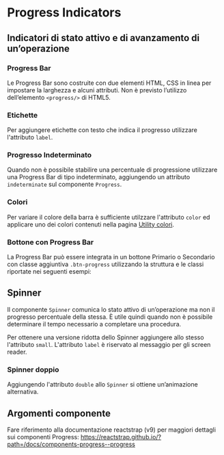 
<Meta of={ProgressStories} />

# Progress Indicators

## Indicatori di stato attivo e di avanzamento di un’operazione

### Progress Bar

Le Progress Bar sono costruite con due elementi HTML, CSS in linea per impostare la larghezza e alcuni attributi. Non è previsto l’utilizzo dell’elemento `<progress/>` di HTML5.

<Canvas of={ProgressStories.Esempio}></Canvas>

### Etichette

Per aggiungere etichette con testo che indica il progresso utilizzare l'attributo `label`.

<Canvas of={ProgressStories.Etichette}></Canvas>

### Progresso Indeterminato

Quando non è possibile stabilire una percentuale di progressione utilizzare una Progress Bar di tipo indeterminato, aggiungendo un attributo `indeterminate` sul componente `Progress`.

<Canvas of={ProgressStories.ProgressoIndeterminato}></Canvas>

### Colori

Per variare il colore della barra è sufficiente utilzzare l'attributo `color` ed applicare uno dei colori contenuti nella pagina [Utility colori](?path=/docs/documentazione-utilities-colori--page#colore-di-sfondo).

<Canvas of={ProgressStories.Colori}></Canvas>

### Bottone con Progress Bar

La Progress Bar può essere integrata in un bottone Primario o Secondario con classe aggiuntiva `.btn-progress` utilizzando la struttura e le classi riportate nei seguenti esempi:

<Canvas of={ProgressStories.BottoneConProgressBar}></Canvas>

## Spinner

Il componente `Spinner` comunica lo stato attivo di un’operazione ma non il progresso percentuale della stessa. È utile quindi quando non è possibile determinare il tempo necessario a completare una procedura.

Per ottenere una versione ridotta dello Spinner aggiungere allo stesso l'attributo `small`.
L'attributo `label` è riservato al messaggio per gli screen reader.

<Canvas of={SpinnerStories.Esempio}></Canvas>

### Spinner doppio

Aggiungendo l'attributo `double` allo `Spinner` si ottiene un’animazione alternativa.

<Canvas of={SpinnerStories.SpinnerDoppio}></Canvas>

## Argomenti componente

Fare riferimento alla documentazione reactstrap (v9) per maggiori dettagli sui componenti Progress: https://reactstrap.github.io/?path=/docs/components-progress--progress

